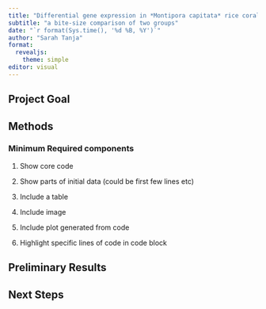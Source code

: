 ```yaml
---
title: "Differential gene expression in *Montipora capitata* rice coral"
subtitle: "a bite-size comparison of two groups"
date: "`r format(Sys.time(), '%d %B, %Y')`"  
author: "Sarah Tanja"
format: 
  revealjs:
    theme: simple
editor: visual
---
```


## Project Goal

## Methods

### **Minimum Required components**

1.  Show core code

2.  Show parts of initial data (could be first few lines etc)

3.  Include a table

4.  Include image

5.  Include plot generated from code

6.  Highlight specific lines of code in code block

## Preliminary Results

## Next Steps
